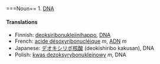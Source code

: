===Noun==
1. [[DNA]]

====Translations====
*Finnish: [[deoksiribonukleiinihappo]], [[DNA]]
*French: [[acide désoxyribonucléique]] ''m'', [[ADN]] ''m''
*Japanese: [[デオキシリボ核酸]] (deokishiribo kakusan), DNA
*Polish: [[kwas dezoksyrybonukleinowy]] ''m'', DNA